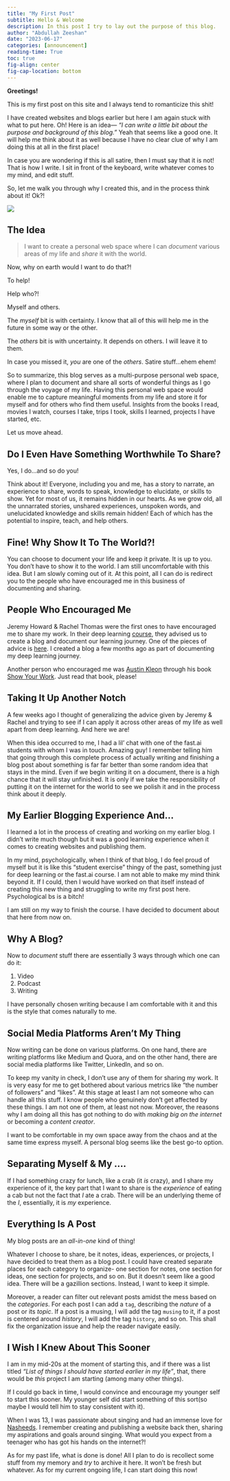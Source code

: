 ```yaml
---
title: "My First Post"
subtitle: Hello & Welcome
description: In this post I try to lay out the purpose of this blog.
author: "Abdullah Zeeshan"
date: "2023-06-17"
categories: [announcement]
reading-time: True
toc: true
fig-align: center
fig-cap-location: bottom
---
```


**Greetings!**

This is my first post on this site and I always tend to romanticize this shit!

I have created websites and blogs earlier but here I am again stuck with what to put here. Oh! Here is an idea— *"I can write a little bit about the purpose and background of this blog."* Yeah that seems like a good one. It will help me think about it as well because I have no clear clue of why I am doing this at all in the first place!

In case you are wondering if this is all satire, then I must say that it is not! That is how I write. I sit in front of the keyboard, write whatever comes to my mind, and edit stuff.

So, let me walk you through why I created this, and in the process think about it! Ok?!

![](okay.gif)
 
## The Idea

> I want to create a personal web space where I can *document* various areas of my life and *share* it with the world.

Now, why on earth would I want to do that?!

To help!

Help who?!

Myself and others.

The *myself* bit is with certainty. I know that all of this will help me in the future in some way or the other.

The *others* bit is with uncertainty. It depends on others. I will leave it to them.

In case you missed it, *you* are one of the *others*. Satire stuff...ehem ehem!

So to summarize, this blog serves as a multi-purpose personal web space, where I plan to document and share all sorts of wonderful things as I go through the voyage of my life. Having this personal web space would enable me to capture meaningful moments from my life and store it for myself and for others who find them useful. Insights from the books I read, movies I watch, courses I take, trips I took, skills I learned, projects I have started, etc.

Let us move ahead.

## Do I Even Have Something Worthwhile To Share?

Yes, I do...and so do you!

Think about it! Everyone, including you and me, has a story to narrate, an experience to share, words to speak, knowledge to elucidate, or skills to show. Yet for most of us, it remains hidden in our hearts. As we grow old, all the unnarrated stories, unshared experiences, unspoken words, and unelucidated knowledge and skills remain hidden! Each of which has the potential to inspire, teach, and help others.

## Fine! Why Show It To The World?!

You can choose to document your life and keep it private. It is up to you. You don't have to show it to the world. I am still uncomfortable with this idea. But I am slowly coming out of it. At this point, all I can do is redirect you to the people who have encouraged me in this business of documenting and sharing. 

## People Who Encouraged Me

Jeremy Howard & Rachel Thomas were the first ones to have encouraged me to share my work. In their deep learning [course](https://course.fast.ai), they advised us to create a blog and document our learning journey. One of the pieces of advice is [here](https://medium.com/@racheltho/why-you-yes-you-should-blog-7d2544ac1045). I created a blog a few months ago as part of documenting my deep learning journey.

Another person who encouraged me was [Austin Kleon](https://austinkleon.com/) through his book [Show Your Work](https://austinkleon.com/show-your-work/). Just read that book, please!

## Taking It Up Another Notch

A few weeks ago I thought of generalizing the advice given by Jeremy & Rachel and trying to see if I can apply it across other areas of my life as well apart from deep learning. And here we are! 

When this idea occurred to me, I had a lil' chat with one of the fast.ai students with whom I was in touch. Amazing guy! I remember telling him that going through this complete process of actually writing and finishing a blog post about something is far far better than some random idea that stays in the mind. Even if we begin writing it on a document, there is a high chance that it will stay unfinished. It is only if we take the responsibility of putting it on the internet for the world to see we polish it and in the process think about it deeply. 

## My Earlier Blogging Experience And...

I learned a lot in the process of creating and working on my earlier blog. I didn't write much though but it was a good learning experience when it comes to creating websites and publishing them.

In my mind, psychologically, when I think of that blog, I do feel proud of myself but it is like this "student exercise" thingy of the past, something just for deep learning or the fast.ai course. I am not able to make my mind think beyond it. If I could, then I would have worked on that itself instead of creating this new thing and struggling to write my first post here. Psychological bs is a bitch!  

I am still on my way to finish the course. I have decided to document about that here from now on.

## Why A Blog?

Now to *document* stuff there are essentially 3 ways through which one can do it: 

1. Video
2. Podcast
3. Writing

I have personally chosen writing because I am comfortable with it and this is the style that comes naturally to me.
 
## Social Media Platforms Aren't My Thing

Now writing can be done on various platforms. On one hand, there are writing platforms like Medium and Quora, and on the other hand, there are social media platforms like Twitter, LinkedIn, and so on.

To keep my vanity in check, I don't use any of them for sharing my work. It is very easy for me to get bothered about various metrics like "the number of followers" and "likes". At this stage at least I am not someone who can handle all this stuff. I know people who genuinely don't get affected by these things. I am not one of them, at least not now. Moreover, the reasons why I am doing all this has got nothing to do with *making big on the internet* or becoming a *content creator*. 

I want to be comfortable in my own space away from the chaos and at the same time express myself. A personal blog seems like the best go-to option.

## Separating Myself & My ....

If I had something crazy for lunch, like a crab (it *is* crazy), and I share my experience of it, the key part that I want to share is the *experience* of eating a cab but not the fact that *I* ate a crab. There will be an underlying theme of the *I*, essentially, it is *my* experience.
 
## Everything Is A Post

My blog posts are an *all-in-one* kind of thing!

Whatever I choose to share, be it notes, ideas, experiences, or projects, I have decided to treat them as a blog post. I could have created separate places for each category to organize- one section for notes, one section for ideas, one section for projects, and so on. But it doesn't seem like a good idea. There will be a gazillion sections. Instead, I want to keep it simple.

Moreover, a reader can filter out relevant posts amidst the mess based on the *categories*. For each post I can add a `tag`, describing the *nature* of a post or its *topic*. If a post is a musing, I will add the tag `musing` to it, if a post is centered around *history*, I will add the tag `history`, and so on. This shall fix the organization issue and help the reader navigate easily.
     
## I Wish I Knew About This Sooner 

I am in my mid-20s at the moment of starting this, and if there was a list titled *"List of things I should have started earlier in my life"*, that, there would be *this* project I am starting (among many other things).

If I could go back in time, I would convince and encourage my younger self to start this sooner. My younger self did start something of this sort(so maybe I would tell him to stay consistent with it).

When I was 13, I was passionate about singing and had an immense love for [Nasheeds](https://en.wikipedia.org/wiki/Nasheed). I remember creating and publishing a website back then, sharing my aspirations and goals around singing. What would you expect from a teenager who has got his hands on the internet?!  

As for my past life, what is done is done! All I plan to do is recollect some stuff from my memory and *try* to archive it here. It won't be fresh but whatever. As for my current ongoing life, I can start doing this now!

